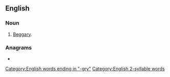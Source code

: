 ==English==

===Noun===
{{en-noun|-}}

# {{lb|en|archaic}} [[beggary|Beggary]].

===Anagrams===
* {{anagrams|en|Byrge}}

[[Category:English words ending in "-gry"]]
[[Category:English 2-syllable words]]